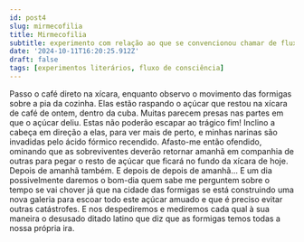 ```yaml
---
id: post4
slug: mirmecofilia
title: Mirmecofilia
subtitle: experimento com relação ao que se convencionou chamar de fluxo de consciência
date: '2024-10-11T16:20:25.912Z'
draft: false
tags: [experimentos literários, fluxo de consciência]
---
```


Passo o café direto na xícara, enquanto observo o movimento 
das formigas sobre a pia da cozinha.
Elas estão raspando o açúcar que restou na xícara de café de ontem, 
dentro da cuba. Muitas parecem presas nas partes em que o açúcar deliu. 
Estas não poderão escapar ao trágico fim! Inclino a cabeça em
direção a elas, para ver mais de perto, e minhas narinas são
invadidas pelo ácido fórmico recendido. Afasto-me então ofendido,
ominando que as sobreviventes deverão retornar amanhã 
em companhia de outras para pegar o resto de açúcar que ficará 
no fundo da xícara de hoje. Depois de amanhã também. E depois de 
depois de amanhã... E um dia possivelmente daremos o bom-dia quem sabe me perguntem 
sobre o tempo se vai chover já que na cidade das formigas se está construindo uma 
nova galeria para escoar todo este 
açúcar amuado e que é preciso evitar outras catástrofes.
E nos despediremos e mediremos cada 
qual à sua maneira o desusado ditado latino que diz que
as formigas temos todas
a nossa própria ira.

